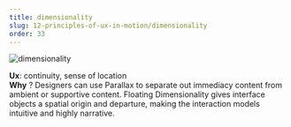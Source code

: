 ```yaml
---
title: dimensionality
slug: 12-principles-of-ux-in-motion/dimensionality
order: 33
---
```


<SlideTemplate title="Principle 11: Dimensionality">

![dimensionality](/gif/ux_dim.gif)

**Ux**: continuity, sense of location  
**Why** ? Designers can use Parallax to separate out immediacy content from ambient or supportive content.  Floating Dimensionality gives interface objects a spatial origin and departure, making the interaction models intuitive and highly narrative.  

</SlideTemplate>